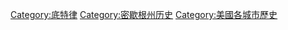 [[Category:底特律|Category:底特律]]
[[Category:密歇根州历史|Category:密歇根州历史]]
[[Category:美國各城市歷史|Category:美國各城市歷史]]